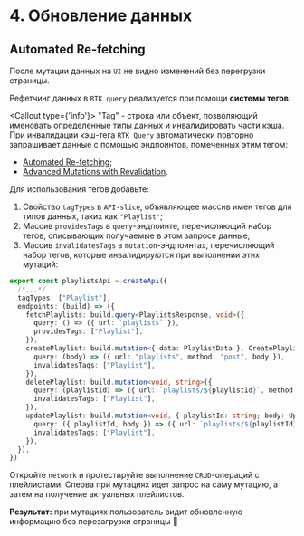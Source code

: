 
# 4. Обновление данных

## Automated Re-fetching

После мутации данных на `UI` не видно изменений без перегрузки страницы.

Рефетчинг данных в `RTK query` реализуется при помощи **системы тегов**:

<Callout type={'info'}>
  "Tag" - строка или объект, позволяющий именовать определенные типы данных и инвалидировать части кэша.
  При инвалидации кэш-тега `RTK Query` автоматически повторно запрашивает данные с помощью эндпоинтов, помеченных этим
  тегом:

- [Automated Re-fetching](https://redux-toolkit.js.org/rtk-query/usage/automated-refetching);
- [Advanced Mutations with
  Revalidation](https://redux-toolkit.js.org/rtk-query/usage/mutations#advanced-mutations-with-revalidation).

</Callout>

Для использования тегов добавьте:

1. Свойство `tagTypes` в `API-slice`, объявляющее массив имен тегов для типов данных, таких как `"Playlist"`;
2. Массив `providesTags` в `query`-эндпоинте, перечисляющий набор тегов, описывающих получаемые в этом запросе данные;
3. Массив `invalidatesTags` в `mutation`-эндпоинтах, перечисляющий набор тегов, которые инвалидируются при выполнении
   этих мутаций:

```ts filename="playlistsApi.ts" {3, 7, 11, 15, 19}
export const playlistsApi = createApi({
  /*...*/
  tagTypes: ["Playlist"],
  endpoints: (build) => ({
    fetchPlaylists: build.query<PlaylistsResponse, void>({
      query: () => ({ url: `playlists` }),
      providesTags: ["Playlist"],
    }),
    createPlaylist: build.mutation<{ data: PlaylistData }, CreatePlaylistArgs>({
      query: (body) => ({ url: "playlists", method: "post", body }),
      invalidatesTags: ["Playlist"],
    }),
    deletePlaylist: build.mutation<void, string>({
      query: (playlistId) => ({ url: `playlists/${playlistId}`, method: "delete" }),
      invalidatesTags: ["Playlist"],
    }),
    updatePlaylist: build.mutation<void, { playlistId: string; body: UpdatePlaylistArgs }>({
      query: ({ playlistId, body }) => ({ url: `playlists/${playlistId}`, method: "put", body }),
      invalidatesTags: ["Playlist"],
    }),
  }),
})
```

Откройте `network` и протестируйте выполнение `CRUD`-операций с плейлистами. Сперва при
мутациях идет запрос на саму мутацию, а затем на получение актуальных плейлистов.

**Результат:** при мутациях пользователь видит обновленную информацию без перезагрузки страницы 🚀
